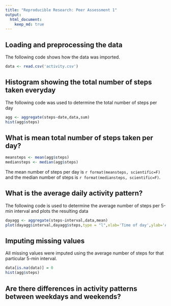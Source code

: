 ```yaml
---
title: "Reproducible Research: Peer Assessment 1"
output: 
  html_document:
    keep_md: true
---
```



## Loading and preprocessing the data
The following code shows how the data was imported.
```r
data <- read.csv('activity.csv')
```

## Histogram showing the total number of steps taken everyday
The following code was used to determine the total number of steps per day
```r
agg <- aggregate(steps~date,data,sum)
hist(agg$steps)
```

## What is mean total number of steps taken per day?
```r
meansteps <- mean(agg$steps)
mediansteps <- median(agg$steps)
```
The mean number of steps per day is `r format(meansteps, scientific=F)` and the median number of steps is `r format(mediansteps, scientific=F)`.  

## What is the average daily activity pattern?
The following code is used to determine the average number of steps per 5-min interval and plots the resulting data
```r
dayagg <- aggregate(steps~interval,data,mean)
plot(dayagg$interval,dayagg$steps,type = "l",xlab='Time of day',ylab='Average number of steps', main='Average daily number of steps per 5-min interval')
```


## Imputing missing values
All missing values were imputed using the average number of steps for that particular 5-min interval.
```r
data[is.na(data)] = 0
hist(agg$steps)
```


## Are there differences in activity patterns between weekdays and weekends?
